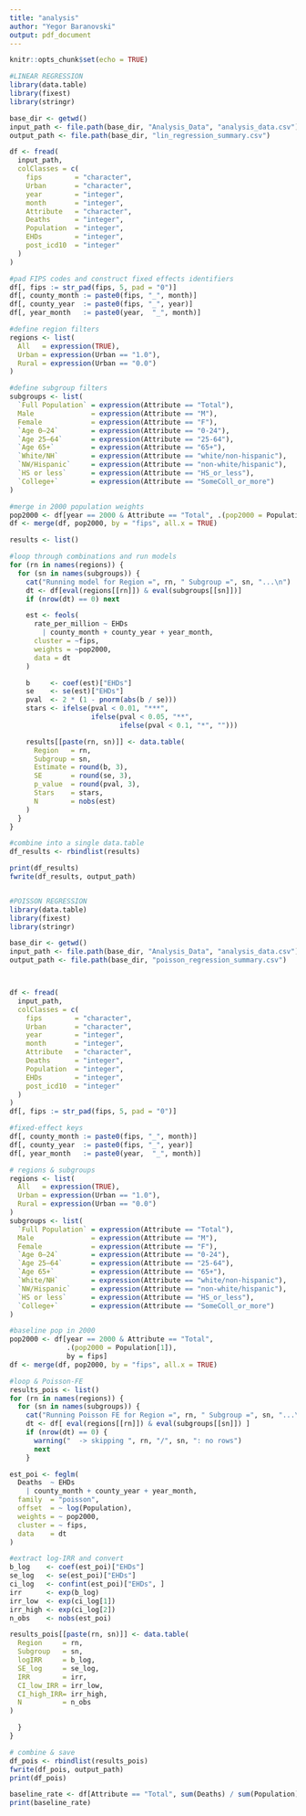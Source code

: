 ```yaml
---
title: "analysis"
author: "Yegor Baranovski"
output: pdf_document
---
```


```r
knitr::opts_chunk$set(echo = TRUE)
```


```r
#LINEAR REGRESSION
library(data.table)
library(fixest)
library(stringr)

base_dir <- getwd()
input_path <- file.path(base_dir, "Analysis_Data", "analysis_data.csv")
output_path <- file.path(base_dir, "lin_regression_summary.csv")

df <- fread(
  input_path,
  colClasses = c(
    fips        = "character",
    Urban       = "character",
    year        = "integer",
    month       = "integer",
    Attribute   = "character",
    Deaths      = "integer",
    Population  = "integer",
    EHDs        = "integer",
    post_icd10  = "integer"
  )
)

#pad FIPS codes and construct fixed effects identifiers
df[, fips := str_pad(fips, 5, pad = "0")]
df[, county_month := paste0(fips, "_", month)]
df[, county_year  := paste0(fips, "_", year)]
df[, year_month   := paste0(year,  "_", month)]

#define region filters
regions <- list(
  All   = expression(TRUE),
  Urban = expression(Urban == "1.0"),
  Rural = expression(Urban == "0.0")
)

#define subgroup filters
subgroups <- list(
  `Full Population` = expression(Attribute == "Total"),
  Male              = expression(Attribute == "M"),
  Female            = expression(Attribute == "F"),
  `Age 0–24`        = expression(Attribute == "0-24"),
  `Age 25–64`       = expression(Attribute == "25-64"),
  `Age 65+`         = expression(Attribute == "65+"),
  `White/NH`        = expression(Attribute == "white/non-hispanic"),
  `NW/Hispanic`     = expression(Attribute == "non-white/hispanic"),
  `HS or less`      = expression(Attribute == "HS_or_less"),
  `College+`        = expression(Attribute == "SomeColl_or_more")
)

#merge in 2000 population weights
pop2000 <- df[year == 2000 & Attribute == "Total", .(pop2000 = Population[1]), by = fips]
df <- merge(df, pop2000, by = "fips", all.x = TRUE)

results <- list()

#loop through combinations and run models
for (rn in names(regions)) {
  for (sn in names(subgroups)) {
    cat("Running model for Region =", rn, " Subgroup =", sn, "...\n")
    dt <- df[eval(regions[[rn]]) & eval(subgroups[[sn]])]
    if (nrow(dt) == 0) next

    est <- feols(
      rate_per_million ~ EHDs 
        | county_month + county_year + year_month,
      cluster = ~fips,
      weights = ~pop2000,
      data = dt
    )

    b     <- coef(est)["EHDs"]
    se    <- se(est)["EHDs"]
    pval  <- 2 * (1 - pnorm(abs(b / se)))
    stars <- ifelse(pval < 0.01, "***",
                    ifelse(pval < 0.05, "**",
                           ifelse(pval < 0.1, "*", "")))

    results[[paste(rn, sn)]] <- data.table(
      Region   = rn,
      Subgroup = sn,
      Estimate = round(b, 3),
      SE       = round(se, 3),
      p_value  = round(pval, 3),
      Stars    = stars,
      N        = nobs(est)
    )
  }
}

#combine into a single data.table
df_results <- rbindlist(results)

print(df_results)
fwrite(df_results, output_path)



```




```r
#POISSON REGRESSION
library(data.table)
library(fixest)
library(stringr)

base_dir <- getwd()
input_path <- file.path(base_dir, "Analysis_Data", "analysis_data.csv")
output_path <- file.path(base_dir, "poisson_regression_summary.csv")



df <- fread(
  input_path,
  colClasses = c(
    fips        = "character",
    Urban       = "character",
    year        = "integer",
    month       = "integer",
    Attribute   = "character",
    Deaths      = "integer",
    Population  = "integer",
    EHDs        = "integer",
    post_icd10  = "integer"
  )
)
df[, fips := str_pad(fips, 5, pad = "0")]

#fixed-effect keys
df[, county_month := paste0(fips, "_", month)]
df[, county_year  := paste0(fips, "_", year)]
df[, year_month   := paste0(year,  "_", month)]

# regions & subgroups
regions <- list(
  All   = expression(TRUE),
  Urban = expression(Urban == "1.0"),
  Rural = expression(Urban == "0.0")
)
subgroups <- list(
  `Full Population` = expression(Attribute == "Total"),
  Male              = expression(Attribute == "M"),
  Female            = expression(Attribute == "F"),
  `Age 0–24`        = expression(Attribute == "0-24"),
  `Age 25–64`       = expression(Attribute == "25-64"),
  `Age 65+`         = expression(Attribute == "65+"),
  `White/NH`        = expression(Attribute == "white/non-hispanic"),
  `NW/Hispanic`     = expression(Attribute == "non-white/hispanic"),
  `HS or less`      = expression(Attribute == "HS_or_less"),
  `College+`        = expression(Attribute == "SomeColl_or_more")
)

#baseline pop in 2000
pop2000 <- df[year == 2000 & Attribute == "Total",
              .(pop2000 = Population[1]),
              by = fips]
df <- merge(df, pop2000, by = "fips", all.x = TRUE)

#loop & Poisson‐FE
results_pois <- list()
for (rn in names(regions)) {
  for (sn in names(subgroups)) {
    cat("Running Poisson FE for Region =", rn, " Subgroup =", sn, "...\n")
    dt <- df[ eval(regions[[rn]]) & eval(subgroups[[sn]]) ]
    if (nrow(dt) == 0) {
      warning("  -> skipping ", rn, "/", sn, ": no rows")
      next
    }

est_poi <- feglm(
  Deaths  ~ EHDs
    | county_month + county_year + year_month,
  family  = "poisson",
  offset  = ~ log(Population),
  weights = ~ pop2000,
  cluster = ~ fips,
  data    = dt
)

#extract log‐IRR and convert
b_log    <- coef(est_poi)["EHDs"]
se_log   <- se(est_poi)["EHDs"]
ci_log   <- confint(est_poi)["EHDs", ]
irr      <- exp(b_log)
irr_low  <- exp(ci_log[1])
irr_high <- exp(ci_log[2])
n_obs    <- nobs(est_poi)

results_pois[[paste(rn, sn)]] <- data.table(
  Region     = rn,
  Subgroup   = sn,
  logIRR     = b_log,
  SE_log     = se_log,
  IRR        = irr,
  CI_low_IRR = irr_low,
  CI_high_IRR= irr_high,
  N          = n_obs
)

  }
}

# combine & save
df_pois <- rbindlist(results_pois)
fwrite(df_pois, output_path)
print(df_pois)


```


```r
baseline_rate <- df[Attribute == "Total", sum(Deaths) / sum(Population) * 1e6]
print(baseline_rate)

```



